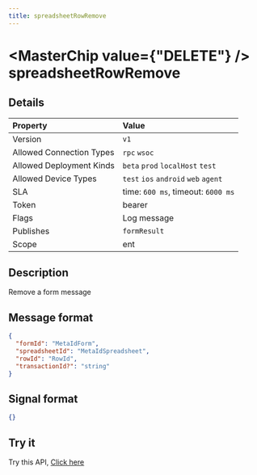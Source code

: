 ```yaml
---
title: spreadsheetRowRemove
---
```



# <MasterChip value={"DELETE"} /> spreadsheetRowRemove

## Details

| Property | Value | 
| :--- | :--- | 
| Version | `v1` |
| Allowed Connection Types | `rpc` `wsoc`  |
| Allowed Deployment Kinds | `beta` `prod` `localHost` `test`  |
| Allowed Device Types | `test` `ios` `android` `web` `agent`  |
| SLA | time: `600 ms`, timeout: `6000 ms` |
| Token | bearer |
| Flags | Log message |
| Publishes | `formResult`  |
| Scope | ent |


## Description

Remove a form message

## Message format

```json copy
{
  "formId": "MetaIdForm",
  "spreadsheetId": "MetaIdSpreadsheet",
  "rowId": "RowId",
  "transactionId?": "string"
}
```

## Signal format

```json copy
{}
```

## Try it

Try this API, [Click here](https://web.neome.ai/api?path=ent_entMain_spreadsheetRowRemove)

